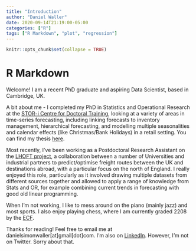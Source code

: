 ```yaml
---
title: "Introduction"
author: "Daniel Waller"
date: 2020-09-14T21:19:00-05:00
categories: ["R"]
tags: ["R Markdown", "plot", "regression"]
---
```


```r
knitr::opts_chunk$set(collapse = TRUE)
```

# R Markdown

Welcome! I am a recent PhD graduate and aspiring Data Scientist, based in Cambridge, UK.

A bit about me - I completed my PhD in Statistics and Operational Research at the [STOR-i Centre for Doctoral Training](https://www.lancaster.ac.uk/stor-i/), looking at a variety of areas in time-series forecasting, including linking forecasts to inventory management, hierarchical forecasting, and modelling multiple seasonalities and calendar effects (like Christmas/Bank Holidays) in a retail setting. You can find my thesis [here](https://eprints.lancs.ac.uk/id/eprint/143845/1/2020wallerphd.pdf).

Most recently, I've been working as a Postdoctoral Research Assistant on the [LHOFT project](https://gtr.ukri.org/projects?ref=102613), a collaboration between a number of Universities and industrial partners to predict/optimise freight routes between the UK and destinations abroad, with a particular focus on the north of England. I really enjoyed this role, particularly as it involved drawing multiple datasets from different sources together and allowed to apply a range of knowledge from Stats and OR, for example combining current trends in forecasting with good old linear programming.

When I'm not working, I like to mess around on the piano (mainly jazz) and most sports. I also enjoy playing chess, where I am currently graded 2208 by the [ECF](https://www.englishchess.org.uk/). 

Thanks for reading! Feel free to email me at danielsimonwaller[at]gmail[dot]com. I'm also on [LinkedIn](https://www.linkedin.com/in/daniel-waller-7471a9141/). However, I'm not on Twitter. Sorry about that.
